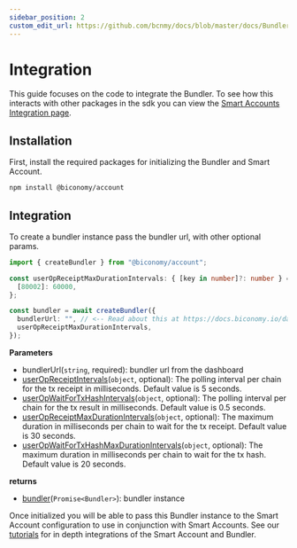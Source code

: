 ```yaml
---
sidebar_position: 2
custom_edit_url: https://github.com/bcnmy/docs/blob/master/docs/Bundler/integration.mdx
---
```


# Integration

This guide focuses on the code to integrate the Bundler. To see how this interacts with other packages in the sdk you can view the [Smart Accounts Integration page](/smartAccountsV2/account/integration).

## Installation

First, install the required packages for initializing the Bundler and Smart Account.

```bash
npm install @biconomy/account
```

## Integration

To create a bundler instance pass the bundler url, with other optional params.

```typescript
import { createBundler } from "@biconomy/account";

const userOpReceiptMaxDurationIntervals: { [key in number]?: number } = {
  [80002]: 60000,
};

const bundler = await createBundler({
  bundlerUrl: "", // <-- Read about this at https://docs.biconomy.io/dashboard#bundler-url
  userOpReceiptMaxDurationIntervals,
});
```

**Parameters**

- bundlerUrl(`string`, required): bundler url from the dashboard
- [userOpReceiptIntervals](https://bcnmy.github.io/biconomy-client-sdk/classes/Bundler.html#UserOpReceiptIntervals)(`object`, optional): The polling interval per chain for the tx receipt in milliseconds. Default value is 5 seconds.
- [userOpWaitForTxHashIntervals](https://bcnmy.github.io/biconomy-client-sdk/classes/Bundler.html#UserOpWaitForTxHashIntervals)(`object`, optional): The polling interval per chain for the tx result in milliseconds. Default value is 0.5 seconds.
- [userOpReceiptMaxDurationIntervals](https://bcnmy.github.io/biconomy-client-sdk/classes/Bundler.html#userOpReceiptMaxDurationIntervals)(`object`, optional): The maximum duration in milliseconds per chain to wait for the tx receipt. Default value is 30 seconds.
- [userOpWaitForTxHashMaxDurationIntervals](https://bcnmy.github.io/biconomy-client-sdk/classes/Bundler.html#UserOpWaitForTxHashMaxDurationIntervals)(`object`, optional): The maximum duration in milliseconds per chain to wait for the tx hash. Default value is 20 seconds.

**returns**

- [bundler](https://bcnmy.github.io/biconomy-client-sdk/classes/Bundler.html)(`Promise<Bundler>`): bundler instance

Once initialized you will be able to pass this Bundler instance to the Smart Account configuration to use in conjunction with Smart Accounts. See our [tutorials](/smartAccountsV2/tutorials) for in depth integrations of the Smart Account and Bundler.
